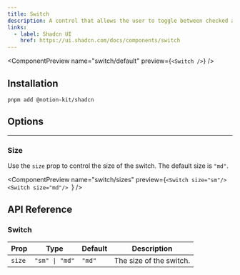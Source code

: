 ```yaml
---
title: Switch
description: A control that allows the user to toggle between checked and not checked.
links:
  - label: Shadcn UI
    href: https://ui.shadcn.com/docs/components/switch
---
```


<ComponentPreview name="switch/default" preview={`<Switch />`} />

## Installation

```package-install
pnpm add @notion-kit/shadcn
```

## Options

---

### Size

Use the `size` prop to control the size of the switch.
The default size is `"md"`.

<ComponentPreview
  name="switch/sizes"
  preview={`<Switch size="sm"/>
  <Switch size="md"/>
  `}
/>

## API Reference

### Switch

| Prop   | Type           | Default | Description             |
| ------ | -------------- | ------- | ----------------------- |
| `size` | `"sm" \| "md"` | `"md"`  | The size of the switch. |
